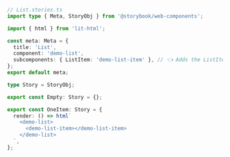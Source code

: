 ```ts
// List.stories.ts
import type { Meta, StoryObj } from '@storybook/web-components';

import { html } from 'lit-html';

const meta: Meta = {
  title: 'List',
  component: 'demo-list',
  subcomponents: { ListItem: 'demo-list-item' }, // 👈 Adds the ListItem component as a subcomponent
};
export default meta;

type Story = StoryObj;

export const Empty: Story = {};

export const OneItem: Story = {
  render: () => html`
    <demo-list>
      <demo-list-item></demo-list-item>
    </demo-list>
  `,
};
```

